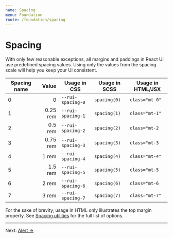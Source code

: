 ```yaml
---
name: Spacing
menu: Foundation
route: /foundation/spacing
---
```


# Spacing

With only few reasonable exceptions, all margins and paddings in React UI use
predefined spacing values. Using only the values from the spacing scale will
help you keep your UI consistent.

| Spacing name | Value    | Usage in CSS      | Usage in SCSS | Usage in HTML/JSX |
|--------------|---------:|-------------------|---------------|-------------------|
| 0            | 0        | `--rui-spacing-0` | `spacing(0)`  | `class="mt-0"`    |
| 1            | 0.25 rem | `--rui-spacing-1` | `spacing(1)`  | `class="mt-1"`    |
| 2            | 0.5 rem  | `--rui-spacing-2` | `spacing(2)`  | `class="mt-2`     |
| 3            | 0.75 rem | `--rui-spacing-3` | `spacing(3)`  | `class="mt-3`     |
| 4            | 1 rem    | `--rui-spacing-4` | `spacing(4)`  | `class="mt-4"`    |
| 5            | 1.5 rem  | `--rui-spacing-5` | `spacing(5)`  | `class="mt-5`     |
| 6            | 2 rem    | `--rui-spacing-6` | `spacing(6)`  | `class="mt-6`     |
| 7            | 3 rem    | `--rui-spacing-7` | `spacing(7)`  | `class="mt-7"`    |

For the sake of brevity, usage in HTML only illustrates the top margin property.
See [Spacing utilities](/utilities/spacing) for the full list of options.

---

Next: [Alert →](/components/ui/alert)
